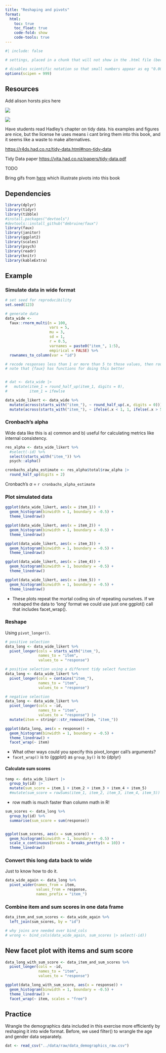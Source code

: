```yaml
---
title: "Reshaping and pivots"
format:
  html:
    toc: true
    toc_float: true
    code-fold: show
    code-tools: true
---
```


```r
#| include: false

# settings, placed in a chunk that will not show in the .html file (because include=FALSE) 

# disables scientific notation so that small numbers appear as eg "0.00001" rather than "1e-05"
options(scipen = 999)  

```

## Resources

Add alison horsts pics here

![](images/clipboard-1717531637.png)

![](images/clipboard-3657002858.png)

Have students read Hadley's chapter on tidy data. his examples and figures are nice, but the license he uses means i cant bring them into this book, and it seems like a waste to make alternatives.

<https://r4ds.had.co.nz/tidy-data.html#non-tidy-data>

Tidy Data paper <https://vita.had.co.nz/papers/tidy-data.pdf>

TODO

Bring gifs from [here](https://github.com/gadenbuie/tidyexplain?tab=readme-ov-file#pivot-wider-and-longer) which illustrate pivots into this book

## Dependencies

```r

library(dplyr)
library(tidyr)
library(tibble)
#install.packages("devtools")
#devtools::install_github("debruine/faux")
library(faux)
library(janitor)
library(ggplot2)
library(scales)
library(psych)
library(readr)
library(knitr)
library(kableExtra)

```

## Example

### Simulate data in wide format

```r

# set seed for reproducibility
set.seed(123)

# generate data 
data_wide <- 
  faux::rnorm_multi(n = 100,
                    vars = 5,
                    mu = 3,
                    sd = 1,
                    r = 0.5,
                    varnames = paste0("item_", 1:5),
                    empirical = FALSE) %>%
  rownames_to_column(var = "id")

# recode responses less than 1 or more than 5 to those values, then round scores to whole numbers
# note that {faux} has functions for doing this better


# dat <- data_wide |>
#   mutate(item_1 = round_half_up(item_1, digits = 0),
#          item_1 = ifewlse

data_wide_likert <- data_wide %>%
  mutate(across(starts_with("item_"), ~ round_half_up(.x, digits = 0))) %>%
  mutate(across(starts_with("item_"), ~ ifelse(.x < 1, 1, ifelse(.x > 5, 5, .x))))

```

### Cronbach's alpha

Wide data like this is a) common and b) useful for calculating metrics like internal consistency.

```r

res_alpha <- data_wide_likert %>%
  #select(-id) %>%
  select(starts_with("item_")) %>%
  psych::alpha()

cronbachs_alpha_estimate <- res_alpha$total$raw_alpha |>
  round_half_up(digits = 2)

```

Cronbach's $\alpha$ = `r cronbachs_alpha_estimate`

### Plot simulated data

```r

ggplot(data_wide_likert, aes(x = item_1)) +
  geom_histogram(binwidth = 1, boundary = -0.5) +
  theme_linedraw()

ggplot(data_wide_likert, aes(x = item_2)) +
  geom_histogram(binwidth = 1, boundary = -0.5) +
  theme_linedraw()

ggplot(data_wide_likert, aes(x = item_3)) +
  geom_histogram(binwidth = 1, boundary = -0.5) +
  theme_linedraw()

ggplot(data_wide_likert, aes(x = item_4)) +
  geom_histogram(binwidth = 1, boundary = -0.5) +
  theme_linedraw()

ggplot(data_wide_likert, aes(x = item_5)) +
  geom_histogram(binwidth = 1, boundary = -0.5) +
  theme_linedraw()

```

-   These plots repeat the mortal coding sin of repeating ourselves. If we reshaped the data to 'long' format we could use just one ggplot() call that includes facet_wrap().

### Reshape

Using `pivot_longer()`.

```r

# positive selection
data_long <- data_wide_likert %>%
  pivot_longer(cols = starts_with("item_"),
               names_to = "item",
               values_to = "response")

# positive selection using a different tidy select function
data_long <- data_wide_likert %>%
  pivot_longer(cols = contains("item_"),
               names_to = "item",
               values_to = "response")

# negative selection
data_long <- data_wide_likert %>%
  pivot_longer(cols = -id,
               names_to = "item",
               values_to = "response") |>
  mutate(item = stringr::str_remove(item, "item_"))

ggplot(data_long, aes(x = response)) +
  geom_histogram(binwidth = 1, boundary = -0.5) +
  theme_linedraw() +
  facet_wrap(~ item)

```

-   What other ways could you specify this pivot_longer call's arguments?
-   `facet_wrap()` is to {ggplot} as `group_by()` is to {dplyr}

#### Calculate sum scores

```r

temp <- data_wide_likert |>
  group_by(id) |>
  mutate(sum_score = item_1 + item_2 + item_3 + item_4 + item_5)
  #mutate(sum_score = rowSums(item_1, item_2, item_3, item_4, item_5))

```

-   row math is much faster than column math in R!

```r

sum_scores <- data_long %>%
  group_by(id) %>%
  summarise(sum_score = sum(response))


ggplot(sum_scores, aes(x = sum_score)) +
  geom_histogram(binwidth = 1, boundary = -0.5) +
  scale_x_continuous(breaks = breaks_pretty(n = 10)) +
  theme_linedraw()

```

### Convert this long data back to wide

Just to know how to do it.

```r

data_wide_again <- data_long %>%
  pivot_wider(names_from = item,
              values_from = response,
              names_prefix = "item_")

```

### Combine item and sum scores in one data frame

```r

data_item_and_sum_scores <- data_wide_again %>%
  left_join(sum_scores, by = "id")

# why joins are needed over bind_cols 
# wrong <- bind_cols(data_wide_again, sum_scores |> select(-id))

```

## New facet plot with items and sum score

```r

data_long_with_sum_score <- data_item_and_sum_scores %>%
  pivot_longer(cols = -id,
               names_to = "item",
               values_to = "response")

ggplot(data_long_with_sum_score, aes(x = response)) +
  geom_histogram(binwidth = 1, boundary = -0.5) +
  theme_linedraw() +
  facet_wrap(~ item, scales = "free")

```

## Practice

Wrangle the demographics data included in this exercise more efficiently by reshaping it into wide format. Before, we used filter() to wrangle the age and gender data separately.

```r

dat <- read_csv("../data/raw/data_demographics_raw.csv")

```
